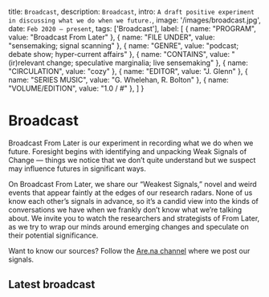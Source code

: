
  title: `Broadcast`,
  description: `Broadcast`,
  intro: `A draft positive experiment in discussing what we do when we future.`,
  image: '/images/broadcast.jpg',
  date: `Feb 2020 – present`,
  tags: ['Broadcast'],
  label: [
    { 
      name: "PROGRAM",
      value: "Broadcast From Later"
    },
    { 
      name: "FILE UNDER",
      value: "sensemaking; signal scanning"
    },
    { 
      name: "GENRE",
      value: "podcast; debate show; hyper-current affairs"
    },
    { 
      name: "CONTAINS",
      value: "(ir)relevant change; speculative marginalia; live sensemaking"
    },
    { 
      name: "CIRCULATION",
      value: "cozy"
    },
    { 
      name: "EDITOR",
      value: "J. Glenn"
    },
    { 
      name: "SERIES MUSIC",
      value: "G. Whelehan, R. Bolton"
    },
    { 
      name: "VOLUME/EDITION",
      value: "1.0 / #"
    },
  ]
}

# Broadcast

<Label meta={meta} />

Broadcast From Later is our experiment in recording what we do when we future. Foresight begins with identifying and unpacking Weak Signals of Change — things we notice that we don’t quite understand but we suspect may influence futures in significant ways.

On Broadcast From Later, we share our “Weakest Signals,” novel and weird events that appear faintly at the edges of our research radars. None of us know each other’s signals in advance, so it’s a candid view into the kinds of conversations we have when we frankly don’t know what we’re talking about. We invite you to watch the researchers and strategists of From Later, as we try to wrap our minds around emerging changes and speculate on their potential significance.

Want to know our sources? Follow the [Are.na channel]('https://www.are.na/from-later/broadcast-tsmuykjdiuc') where we post our signals.


## Latest broadcast

<EmbeddedVideo
  src="https://www.youtube.com/embed/videoseries?list=PLohXMCP8mwsYFFatVkXwJOXehhueNhOiW"
/>

